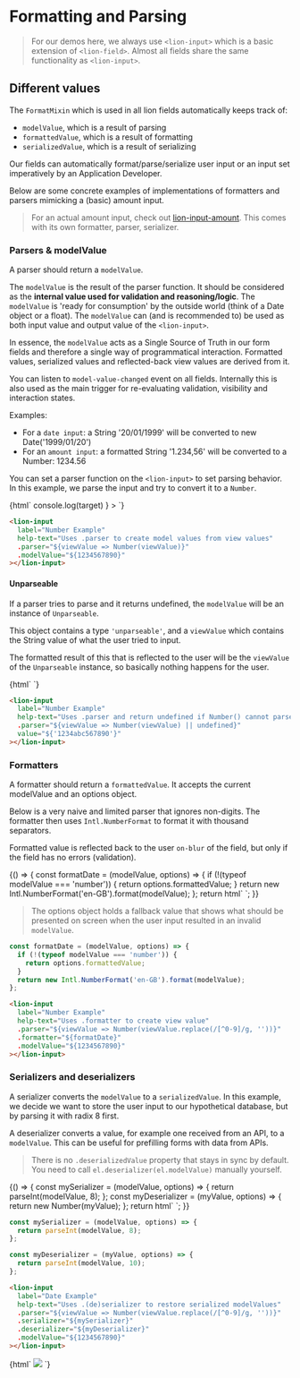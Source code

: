 

<Meta title="Form Fundaments/Formatting and Parsing" />

# Formatting and Parsing

> For our demos here, we always use `<lion-input>` which is a basic extension of `<lion-field>`.
> Almost all fields share the same functionality as `<lion-input>`.

## Different values

The `FormatMixin` which is used in all lion fields automatically keeps track of:

- `modelValue`, which is a result of parsing
- `formattedValue`, which is a result of formatting
- `serializedValue`, which is a result of serializing

Our fields can automatically format/parse/serialize user input or an input set imperatively by an Application Developer.

Below are some concrete examples of implementations of formatters and parsers mimicking a (basic) amount input.

> For an actual amount input, check out [lion-input-amount](?path=/docs/forms-lion-input-amount).
> This comes with its own formatter, parser, serializer.

### Parsers & modelValue

A parser should return a `modelValue`.

The `modelValue` is the result of the parser function.
It should be considered as the **internal value used for validation and reasoning/logic**.
The `modelValue` is 'ready for consumption' by the outside world (think of a Date object or a float).
The `modelValue` can (and is recommended to) be used as both input value and output value of the `<lion-input>`.

In essence, the `modelValue` acts as a Single Source of Truth in our form fields and therefore a single way of programmatical interaction.
Formatted values, serialized values and reflected-back view values are derived from it.

You can listen to `model-value-changed` event on all fields.
Internally this is also used as the main trigger for re-evaluating validation, visibility and interaction states.

Examples:

- For a `date input`: a String '20/01/1999' will be converted to new Date('1999/01/20')
- For an `amount input`: a formatted String '1.234,56' will be converted to a Number: 1234.56


You can set a parser function on the `<lion-input>` to set parsing behavior.
In this example, we parse the input and try to convert it to a `Number`.

<Story name="Parser">
  {html`
    <lion-input
      label="Number Example"
      help-text="Uses .parser to create model values from view values"
      .parser="${viewValue => Number(viewValue)}"
      .modelValue="${1234567890}"
      @model-value-changed=${({ target }) => console.log(target) }
    ></lion-input>
    <h-output .show="${['modelValue']}"></h-output>
  `}
</Story>

```html
<lion-input
  label="Number Example"
  help-text="Uses .parser to create model values from view values"
  .parser="${viewValue => Number(viewValue)}"
  .modelValue="${1234567890}"
></lion-input>
```

#### Unparseable

If a parser tries to parse and it returns undefined, the `modelValue` will be an instance of
`Unparseable`.

This object contains a type `'unparseable'`, and a `viewValue` which contains the String value of
what the user tried to input.

The formatted result of this that is reflected to the user will be the `viewValue` of the
`Unparseable` instance, so basically nothing happens for the user.

<Story name="Unparseable">
  {html`
    <lion-input
      label="Number Example"
      help-text="Uses .parser and return undefined if Number() cannot parse"
      .parser="${viewValue => Number(viewValue) || undefined}"
      value="${'1234abc567890'}"
    ></lion-input>
    <h-output .show="${['modelValue']}"></h-output>
  `}
</Story>

```html
<lion-input
  label="Number Example"
  help-text="Uses .parser and return undefined if Number() cannot parse"
  .parser="${viewValue => Number(viewValue) || undefined}"
  value="${'1234abc567890'}"
></lion-input>
```

### Formatters

A formatter should return a `formattedValue`.
It accepts the current modelValue and an options object.

Below is a very naive and limited parser that ignores non-digits.
The formatter then uses `Intl.NumberFormat` to format it with thousand separators.

Formatted value is reflected back to the user `on-blur` of the field, but only if the field has no
errors (validation).

<Story name="Formatter">
  {() => {
    const formatDate = (modelValue, options) => {
      if (!(typeof modelValue === 'number')) {
        return options.formattedValue;
      }
      return new Intl.NumberFormat('en-GB').format(modelValue);
    };
    return html`
      <lion-input
        label="Number Example"
        help-text="Uses .formatter to create view value"
        .parser="${viewValue => Number(viewValue.replace(/[^0-9]/g, ''))}"
        .formatter="${formatDate}"
        .modelValue="${1234567890}"
      >
      </lion-input>
      <h-output .show="${['modelValue', 'formattedValue']}"></h-output>
    `;
  }}
</Story>

> The options object holds a fallback value that shows what should be presented on
> screen when the user input resulted in an invalid `modelValue`.

```js
const formatDate = (modelValue, options) => {
  if (!(typeof modelValue === 'number')) {
    return options.formattedValue;
  }
  return new Intl.NumberFormat('en-GB').format(modelValue);
};
```

```html
<lion-input
  label="Number Example"
  help-text="Uses .formatter to create view value"
  .parser="${viewValue => Number(viewValue.replace(/[^0-9]/g, ''))}"
  .formatter="${formatDate}"
  .modelValue="${1234567890}"
></lion-input>
```

### Serializers and deserializers

A serializer converts the `modelValue` to a `serializedValue`.
In this example, we decide we want to store the user input to our hypothetical database, but by parsing it with radix 8 first.

A deserializer converts a value, for example one received from an API, to a `modelValue`.
This can be useful for prefilling forms with data from APIs.

> There is no `.deserializedValue` property that stays in sync by default.
> You need to call `el.deserializer(el.modelValue)` manually yourself.

<Story name="(De)serializers">
  {() => {
    const mySerializer = (modelValue, options) => {
      return parseInt(modelValue, 8);
    };
    const myDeserializer = (myValue, options) => {
      return new Number(myValue);
    };
    return html`
      <lion-input
        label="Date Example"
        help-text="Uses .(de)serializer to restore serialized modelValues"
        .parser="${viewValue => Number(viewValue.replace(/[^0-9]/g, ''))}"
        .serializer="${mySerializer}"
        .deserializer="${myDeserializer}"
        .modelValue="${1234567890}"
      ></lion-input>
      <h-output .show="${['modelValue', 'serializedValue']}"></h-output>
    `;
  }}
</Story>

```js
const mySerializer = (modelValue, options) => {
  return parseInt(modelValue, 8);
};

const myDeserializer = (myValue, options) => {
  return parseInt(modelValue, 10);
};
```

```html
<lion-input
  label="Date Example"
  help-text="Uses .(de)serializer to restore serialized modelValues"
  .parser="${viewValue => Number(viewValue.replace(/[^0-9]/g, ''))}"
  .serializer="${mySerializer}"
  .deserializer="${myDeserializer}"
  .modelValue="${1234567890}"
></lion-input>
```

<Story name="Flow Diagram">
  {html`
    <!-- TODO: Update flow diagram -->
    <img src="./packages/form-system/stories/formatterParserFlow.svg" />
  `}
</Story>

